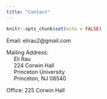 ```yaml
---
title: "Contact"
---
```

  
  ```r
knitr::opts_chunk$set(echo = FALSE)
```

<i class="fas fa-envelope"></i> Email: 
elirau2@gmail.com


<i class="fas fa-building"></i> Mailing Address: 
<br> &nbsp;&nbsp;&nbsp;&nbsp; Eli Rau <br>
&nbsp;&nbsp;&nbsp;&nbsp; 224 Corwin Hall <br>
&nbsp;&nbsp;&nbsp;&nbsp; Princeton University <br> 
&nbsp;&nbsp;&nbsp;&nbsp; Princeton, NJ 08540


<i class="fas fa-map-marker-alt"></i> Office: 
225 Corwin Hall

